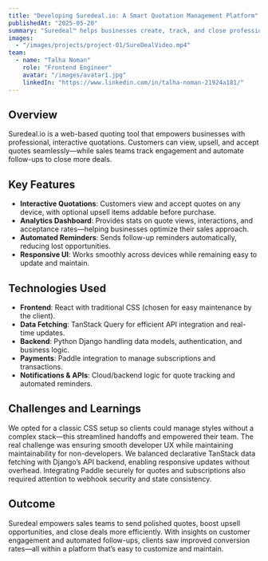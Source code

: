 ```yaml
---
title: "Developing Suredeal.io: A Smart Quotation Management Platform"
publishedAt: "2025-05-20"
summary: "Suredeal™ helps businesses create, track, and close professional sales quotes—adding upsell options, customer interaction insights, and automated follow-ups."
images:
  - "/images/projects/project-01/SureDealVideo.mp4"
team:
  - name: "Talha Noman"
    role: "Frontend Engineer"
    avatar: "/images/avatar1.jpg"
    linkedIn: "https://www.linkedin.com/in/talha-noman-21924a181/"
---
```


## Overview

Suredeal.io is a web-based quoting tool that empowers businesses with professional, interactive quotations. Customers can view, upsell, and accept quotes seamlessly—while sales teams track engagement and automate follow-ups to close more deals.

## Key Features

- **Interactive Quotations**: Customers view and accept quotes on any device, with optional upsell items addable before purchase.
- **Analytics Dashboard**: Provides stats on quote views, interactions, and acceptance rates—helping businesses optimize their sales approach.
- **Automated Reminders**: Sends follow-up reminders automatically, reducing lost opportunities.
- **Responsive UI**: Works smoothly across devices while remaining easy to update and maintain.

## Technologies Used

- **Frontend**: React with traditional CSS (chosen for easy maintenance by the client).
- **Data Fetching**: TanStack Query for efficient API integration and real-time updates.
- **Backend**: Python Django handling data models, authentication, and business logic.
- **Payments**: Paddle integration to manage subscriptions and transactions.
- **Notifications & APIs**: Cloud/backend logic for quote tracking and automated reminders.

## Challenges and Learnings

We opted for a classic CSS setup so clients could manage styles without a complex stack—this streamlined handoffs and empowered their team. The real challenge was ensuring smooth developer UX while maintaining maintainability for non-developers. We balanced declarative TanStack data fetching with Django’s API backend, enabling responsive updates without overhead. Integrating Paddle securely for quotes and subscriptions also required attention to webhook security and state consistency.

## Outcome

Suredeal empowers sales teams to send polished quotes, boost upsell opportunities, and close deals more efficiently. With insights on customer engagement and automated follow-ups, clients saw improved conversion rates—all within a platform that’s easy to customize and maintain.

